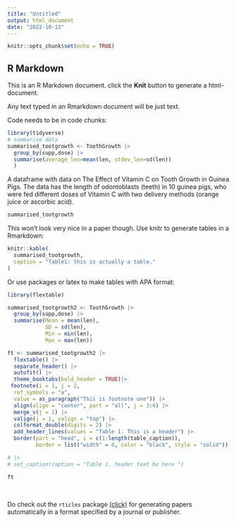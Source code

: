 ```yaml
---
title: "Untitled"
output: html_document
date: "2022-10-13"
---
```


```r
knitr::opts_chunk$set(echo = TRUE)
```

## R Markdown

This is an R Markdown document. click the **Knit** button to generate a html-document.

Any text typed in an Rmarkdown document will be just text.

Code needs to be in code chunks:

```r
library(tidyverse)
# summarise data
summarised_tootgrowth <- ToothGrowth |>
  group_by(supp,dose) |> 
  summarise(average_len=mean(len, stdev_len=sd(len))
  )

```

A dataframe with data on The Effect of Vitamin C on Tooth Growth in Guinea Pigs. The data has the length of odontoblasts (teeth) in 10 guinea pigs, who were fed different doses of Vitamin C with two delivery methods (orange juice or ascorbic acid).

```r
summarised_tootgrowth
```

This won't look very nice in a paper though. Use knitr to generate tables in a Rmarkdown:

```r
knitr::kable(
  summarised_tootgrowth,
  caption = "Table1: this is actually a table."
)
```

Or use packages or latex to make tables with APA format:


```r
library(flextable)

summarised_tootgrowth2 <- ToothGrowth |> 
  group_by(supp,dose) |> 
  summarise(Mean = mean(len), 
            SD = sd(len),
            Min = min(len),
            Max = max(len))

ft <- summarised_tootgrowth2 |> 
  flextable() |> 
  separate_header() |> 
  autofit() |> 
  theme_booktabs(bold_header = TRUE)|>
 footnote(i = 1, j = 2,
  ref_symbols = "a",
  value = as_paragraph("This is footnote one")) |>
  align(align = "center", part = "all", j = 3:6) |> 
  merge_v(j = 1) |> 
  valign(j = 1, valign = "top") |> 
  colformat_double(digits = 2) |> 
  add_header_lines(values = "Table 1. This is a header") |> 
  border(part = "head", i = c(1:length(table_caption)),
         border = list("width" = 0, color = "black", style = "solid"))

# |> 
# set_caption(caption = "Table 1. header text be here ") 

ft
```


</br>

Do check out the `rticles` package [(click)](http://cran.nexr.com/web/packages/rticles/README.html) for generating papers automatically in a format specified by a journal or publisher.
